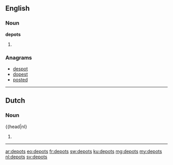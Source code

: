 ==English==

===Noun===
'''depots'''

# {{plural of|depot}}

===Anagrams===
* [[despot#English|despot]]
* [[dopest#English|dopest]]
* [[posted#English|posted]]

----

==Dutch==
===Noun===
{{head|nl}

# {{nl-noun-form|pl=1|depot}}

----

[[ar:depots]]
[[eo:depots]]
[[fr:depots]]
[[sw:depots]]
[[ku:depots]]
[[mg:depots]]
[[my:depots]]
[[nl:depots]]
[[sv:depots]]